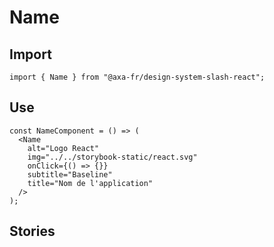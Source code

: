 
<Meta of={NameStories} />

# Name

## Import

```tsx
import { Name } from "@axa-fr/design-system-slash-react";
```

## Use

```tsx
const NameComponent = () => (
  <Name
    alt="Logo React"
    img="../../storybook-static/react.svg"
    onClick={() => {}}
    subtitle="Baseline"
    title="Nom de l'application"
  />
);
```

## Stories

<Canvas of={NameStories.Default} />
<Controls of={NameStories.Default} />

